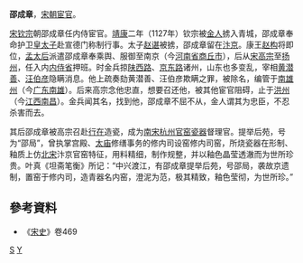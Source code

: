 '''邵成章'''，[[宋朝|宋朝]][[宦官|宦官]]。

[[宋钦宗|宋钦宗]]朝邵成章任内侍宦官。[[靖康|靖康]]二年（1127年）钦宗被[[金朝|金人]]掳入青城，邵成章奉命护卫[[储君|皇太子]]赴宣德门称制行事。太子[[赵谌|赵谌]]被掳，邵成章留在[[汴梁|汴京]]。康王[[宋高宗|赵构]]将即位，[[昭慈圣献皇后|孟太后]]派遣邵成章奉乘舆、服御至南京（今[[河南省|河南省]][[商丘市|商丘市]]），后从[[宋高宗|宋高宗]]至[[扬州|扬州]]，任入内[[内侍省|内侍省]]押班。时金兵掠[[陕西路|陕西路]]、[[京东路|京东路]]诸州，山东也多变乱，宰相[[黄潜善|黄潜善]]、[[汪伯彦|汪伯彦]]隐瞒消息。他上疏奏劾黄潜善、汪伯彦欺瞒之罪，被除名，编管于[[南雄州|南雄州]]（今[[广东省|广东]][[南雄市|南雄]]）。后来高宗念他忠直，想要召还他，被其他宦官阻碍，止于[[洪州_(隋朝)|洪州]]（今[[江西省|江西]][[南昌市|南昌]]）。金兵闻其名，找到他，邵成章不屈不从，金人谓其为忠臣，不忍杀害而去。

其后邵成章被高宗召赴[[行在|行在]]造瓷，成为[[南宋|南宋]][[杭州|杭州]][[官窑|官窑]][[瓷器|瓷器]]督理官。提举后苑，号为“邵局”，曾执掌宫殿、[[太庙|太庙]]修缮事务的修内司设窑修内司窑，所烧瓷器在形制、釉质上仿[[北宋|北宋]]汴京官窑特征，用料精细，制作规整，并以釉色晶莹透澈而为世所珍贵。叶真《坦斋笔衡》所记：“中兴渡江，有邵成章提举后苑，号邵局，袭故京遗制，置窑于修内司，造青器名内窑，澄泥为范，极其精致，釉色莹彻，为世所珍。”

== 參考資料 ==
* 《[[宋史|宋史]]》卷469

[[Category:宋朝宦官|S]]
[[Category:邵姓|Y]]